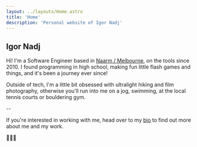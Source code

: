 ```yaml
---
layout: ../layouts/Home.astro
title: 'Home'
description: 'Personal website of Igor Nadj'
---
```



<PhotoOfMe />

## Igor Nadj



Hi! I'm a Software Engineer based in <a href="https://www.visitvictoria.com">Naarm / Melbourne</a>, on the tools since 2010. I found programming in high school, making fun little flash games and things, and it's been a journey ever since!

Outside of tech, I'm a little bit obsessed with ultralight hiking and film photography, otherwise you'll run into me on a jog, swimming, at the local tennis courts or bouldering gym. 

--

If you're interested in working with me, head over to my <a href="/bio">bio</a> to find out more about me and my work.

🗻👨‍🎨


